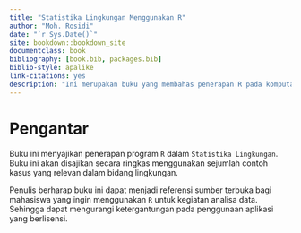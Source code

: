 ```yaml
--- 
title: "Statistika Lingkungan Menggunakan R"
author: "Moh. Rosidi"
date: "`r Sys.Date()`"
site: bookdown::bookdown_site
documentclass: book
bibliography: [book.bib, packages.bib]
biblio-style: apalike
link-citations: yes
description: "Ini merupakan buku yang membahas penerapan R pada komputasi statistik di Teknik Lingkungan"
---
```


# Pengantar {-}

Buku ini menyajikan penerapan program `R` dalam `Statistika Lingkungan`. Buku ini akan disajikan secara ringkas menggunakan sejumlah contoh kasus yang relevan dalam bidang lingkungan.

Penulis berharap buku ini dapat menjadi referensi sumber terbuka bagi mahasiswa yang ingin menggunakan `R` untuk kegiatan analisa data. Sehingga dapat mengurangi ketergantungan pada penggunaan aplikasi yang berlisensi.

